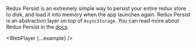 

Redux Persist is an extremely simple way to persist your entire redux store to disk, and load it into memory when the app launches again. Redux Persist is an abstraction layer on top of <code>AsyncStorage</code>. You can read more about Redux Persist in the [docs](https://github.com/rt2zz/redux-persist).

<WebPlayer {...example} />
